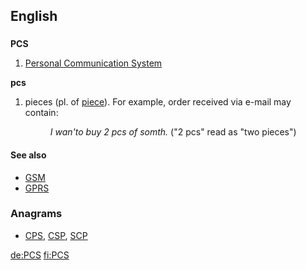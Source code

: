 ==English==

==={{abbreviation}}===
'''PCS'''
# {{telecommunications}} [[Personal Communication System]]

'''pcs'''
# pieces (pl. of [[piece]]). For example, order received via e-mail may contain:
#: ''I wan'to buy 2 pcs of somth.'' ("2 pcs" read as "two pieces")

 
====See also====
* [[GSM]]
* [[GPRS]]

===Anagrams===
* [[CPS#English|CPS]], [[CSP#English|CSP]], [[SCP#English|SCP]]
[[de:PCS]]
[[fi:PCS]]